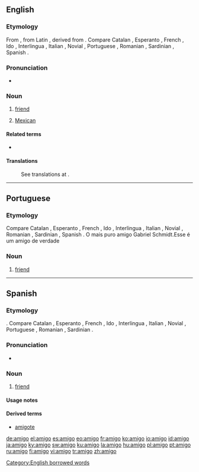 ==English==

===Etymology===
From {{Sp.}}, from Latin {{term|amicus||friend}}, derived from {{term|amo|amare|love}}. Compare Catalan {{term|amic}}, Esperanto {{term|amiko}}, French {{term|ami}}, Ido {{term|amiko}}, Interlingua {{term|amico}}, Italian {{term|amico}}, Novial {{term|amike}}, Portuguese {{term|amigo|lang=pt}}, Romanian {{term|amic}}, Sardinian {{term|amícu}}, Spanish {{term|amigo|lang=es}}.

===Pronunciation===
* {{IPA|[əˈmigoʊ]}}

===Noun===
{{en-noun}}

# {{context|casual term}} [[friend]]
# {{context|casual term|mainly California|informal}} [[Mexican]]

====Related terms====
* {{onym||amiga|gloss=female friend; female Mexican}}

====Translations====
: See translations at {{term|friend}}.

[[Category:English borrowed words]]

----

==Portuguese==

===Etymology===
Compare Catalan {{term|amic}}, Esperanto {{term|amiko}}, French {{term|ami}}, Ido {{term|amiko}}, Interlingua {{term|amico}}, Italian {{term|amico}}, Novial {{term|amike}}, Romanian {{term|amic}}, Sardinian {{term|amícu}}, Spanish {{term|amigo|lang=es}}.
O mais puro amigo Gabriel Schmidt.Esse é um amigo de verdade

===Noun===
{{infl|pt|noun|gender=m}}

# [[friend]]

----

==Spanish==

===Etymology===
{{L.|es}} {{term|amicus||friend}}.  Compare Catalan {{term|amic}}, Esperanto {{term|amiko}}, French {{term|ami}}, Ido {{term|amiko}}, Interlingua {{term|amico}}, Italian {{term|amico}}, Novial {{term|amike}}, Portuguese {{term|amigo|lang=pt}}, Romanian {{term|amic}}, Sardinian {{term|amícu}}.

===Pronunciation===
* {{IPA|lang=es|/a'miɣo/}}

===Noun===
{{es-noun-mf|f=amiga}}

# [[friend]]

====Usage notes====
{{es-note-noun-mf}}

====Derived terms====
*[[amigote]] {{m}}

[[de:amigo]]
[[el:amigo]]
[[es:amigo]]
[[eo:amigo]]
[[fr:amigo]]
[[ko:amigo]]
[[io:amigo]]
[[id:amigo]]
[[ja:amigo]]
[[ky:amigo]]
[[sw:amigo]]
[[ku:amigo]]
[[la:amigo]]
[[hu:amigo]]
[[pl:amigo]]
[[pt:amigo]]
[[ru:amigo]]
[[fi:amigo]]
[[vi:amigo]]
[[tr:amigo]]
[[zh:amigo]]